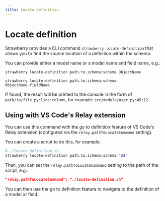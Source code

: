 ```yaml
---
title: Locate definition
---
```


# Locate definition

Strawberry provides a CLI command `strawberry locate-definition` that allows you
to find the source location of a definition within the schema.

You can provide either a model name or a model name and field name, e.g.:

```
strawberry locate-definition path.to.schema:schema ObjectName
```

```
strawberry locate-definition path.to.schema:schema ObjectName.fieldName
```

If found, the result will be printed to the console in the form of
`path/to/file.py:line:column`, for example: `src/models/user.py:45:12`.

## Using with VS Code's Relay extension

You can use this command with the go to definition feature of VS Code's Relay
extension (configured via the `relay.pathToLocateCommand` setting).

You can create a script to do this, for example:

```sh
# ./locate-definition.sh
strawberry locate-definition path.to.schema:schema "$2"
```

Then, you can set the `relay.pathToLocateCommand` setting to the path of the
script, e.g.:

```json
"relay.pathToLocateCommand": "./locate-definition.sh"
```

You can then use the go to definition feature to navigate to the definition of a
model or field.